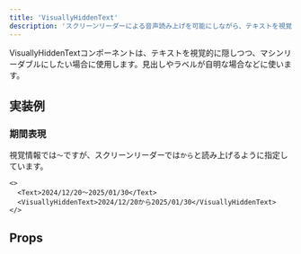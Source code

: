 ```yaml
---
title: 'VisuallyHiddenText'
description: 'スクリーンリーダーによる音声読み上げを可能にしながら、テキストを視覚的に隠したい場合に使用するコンポーネントです。'
---
```



VisuallyHiddenTextコンポーネントは、テキストを視覚的に隠しつつ、マシンリーダブルにしたい場合に使用します。見出しやラベルが自明な場合などに使います。

## 実装例

### 期間表現
視覚情報では`〜`ですが、スクリーンリーダーでは`から`と読み上げるように指定しています。

```tsx editable
<>
  <Text>2024/12/20〜2025/01/30</Text>
  <VisuallyHiddenText>2024/12/20から2025/01/30</VisuallyHiddenText>
</>
```

## Props

<ComponentPropsTable name="VisuallyHiddenText" />

